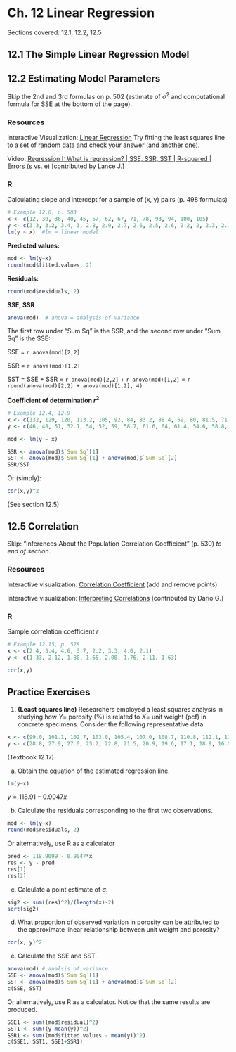 # Ch. 12 Linear Regression {-}

Sections covered: 12.1, 12.2, 12.5

## 12.1 The Simple Linear Regression Model {-}

## 12.2 Estimating Model Parameters {-}

Skip the 2nd and 3rd formulas on p. 502 (estimate of $\sigma^2$ and computational formula for SSE at the bottom of the page).

### Resources {-}

Interactive Visualization: [Linear Regression](https://jtr13.github.io/D3/BestFittingLine.html) Try fitting the least squares line to a set of random data and check your answer ([and another one](https://www.geogebra.org/m/xC6zq7Zv)).


Video: [Regression I: What is regression? | SSE, SSR, SST | R-squared | Errors (ε vs. e)](https://www.youtube.com/watch?v=aq8VU5KLmkY) [contributed by Lance J.]

### R {-}

Calculating slope and intercept for a sample of (x, y) pairs (p. 498 formulas)

```r
# Example 12.8, p. 503
x <- c(12, 30, 36, 40, 45, 57, 62, 67, 71, 78, 93, 94, 100, 105)
y <- c(3.3, 3.2, 3.4, 3, 2.8, 2.9, 2.7, 2.6, 2.5, 2.6, 2.2, 2, 2.3, 2.1)
lm(y ~ x)  #lm = linear model
```

**Predicted values:**

```r
mod <- lm(y~x)
round(mod$fitted.values, 2)
```

**Residuals:**

```r
round(mod$residuals, 2)
```

**SSE, SSR**

```r
anova(mod)  # anova = analysis of variance
```
The first row under "Sum Sq" is the SSR, and the second row under "Sum Sq" is the SSE:

SSE = `r anova(mod)[2,2]`

SSR = `r anova(mod)[1,2]`

SST = SSE + SSR = `r anova(mod)[2,2]` + 
`r anova(mod)[1,2]` = `r round(anova(mod)[2,2] + anova(mod)[1,2], 4)`

**Coefficient of determination $r^2$**

```r
# Example 12.4, 12.9
x <- c(132, 129, 120, 113.2, 105, 92, 84, 83.2, 88.4, 59, 80, 81.5, 71, 69.2)
y <- c(46, 48, 51, 52.1, 54, 52, 59, 58.7, 61.6, 64, 61.4, 54.6, 58.8, 58)

mod <- lm(y ~ x)

SSR <- anova(mod)$`Sum Sq`[1]
SST <- anova(mod)$`Sum Sq`[1] + anova(mod)$`Sum Sq`[2]
SSR/SST
```

Or (simply):
```r
cor(x,y)^2
```

(See section 12.5)


## 12.5 Correlation {-}

Skip: "Inferences About the Population Correlation Coefficient" (p. 530) *to end of section*.

### Resources {-}

Interactive visualization: [Correlation Coefficient](https://jtr13.github.io/D3/CorrelationCoefficient.html) (add and remove points)

Interactive visualization: [Interpreting Correlations](https://rpsychologist.com/d3/correlation/) [contributed by Dario G.]


### R {-}

Sample correlation coefficient $r$

```r
# Example 12.15, p. 528
x <- c(2.4, 3.4, 4.6, 3.7, 2.2, 3.3, 4.0, 2.1)
y <- c(1.33, 2.12, 1.80, 1.65, 2.00, 1.76, 2.11, 1.63)

cor(x,y)
```


## Practice Exercises {-}
1. **(Least squares line)** Researchers employed a least squares analysis in studying how $Y=$ porosity (%) is related to $X=$ unit weight (pcf) in concrete specimens. Consider the following representative data:


```r
x <- c(99.0, 101.1, 102.7, 103.0, 105.4, 107.0, 108.7, 110.8, 112.1, 112.4, 113.6, 113.8, 115.1, 115.4, 120.0)
y <- c(28.8, 27.9, 27.0, 25.2, 22.8, 21.5, 20.9, 19.6, 17.1, 18.9, 16.0, 16.7, 13.0, 13.6, 10.8)
```
(Textbook 12.17)

a. Obtain the equation of the estimated regression line. 

```r
lm(y~x)
```
$y = 118.91 - 0.9047x$  

b. Calculate the residuals corresponding to the first two observations.


```r
mod <- lm(y~x)
round(mod$residuals, 2)
```

Or alternatively, use R as a calculator
```r
pred <- 118.9099 - 0.9047*x
res <- y - pred
res[1]
res[2]
```

c. Calculate a point estimate of $\sigma$.

```r
sig2 <- sum((res)^2)/(length(x)-2)
sqrt(sig2)
```

d. What proportion of observed variation in porosity can be attributed to the approximate linear relationship between unit weight and porosity? 

```r
cor(x, y)^2
```

e. Calculate the SSE and SST.

```r
anova(mod) # analsis of variance
SSE <- anova(mod)$`Sum Sq`[1]
SST <- anova(mod)$`Sum Sq`[1] + anova(mod)$`Sum Sq`[2]
c(SSE, SST)
```

Or alternatively, use R as a calculator. Notice that the same results are produced.
```r
SSE1 <- sum((mod$residual)^2)
SST1 <- sum((y-mean(y))^2)
SSR1 <- sum((mod$fitted.values - mean(y))^2)
c(SSE1, SST1, SSE1+SSR1)
```


